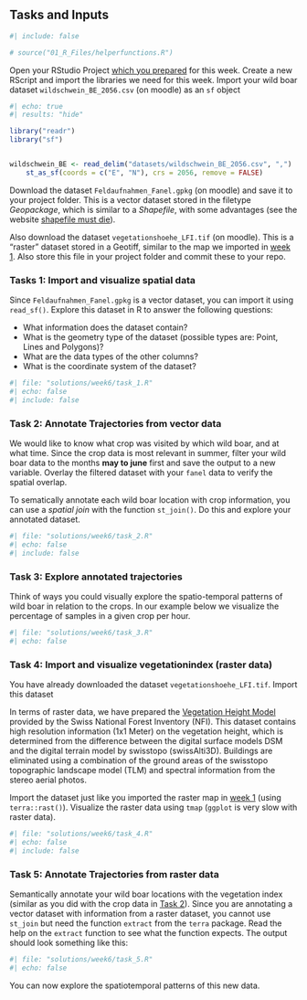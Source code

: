 ## Tasks and Inputs

```r
#| include: false

# source("01_R_Files/helperfunctions.R")
```

Open your RStudio Project [which you prepared](#w6-preperation) for this week. Create a new RScript and import the libraries we need for this week. Import your wild boar dataset `wildschwein_BE_2056.csv` (on moodle) as an `sf` object

```r
#| echo: true
#| results: "hide"

library("readr")
library("sf")


wildschwein_BE <- read_delim("datasets/wildschwein_BE_2056.csv", ",") |>
    st_as_sf(coords = c("E", "N"), crs = 2056, remove = FALSE)
```

Download the dataset `Feldaufnahmen_Fanel.gpkg` (on moodle) and save it to your project folder. This is a vector dataset stored in the filetype *Geopackage*, which is similar to a *Shapefile*, with some advantages (see the website [shapefile must die](http://switchfromshapefile.org/)).

Also download the dataset `vegetationshoehe_LFI.tif` (on moodle). This is a "raster" dataset stored in a Geotiff, similar to the map we imported in [week 1](#w1-importing-raster). Also store this file in your project folder and commit these to your repo.

### Tasks 1: Import and visualize spatial data

Since `Feldaufnahmen_Fanel.gpkg` is a vector dataset, you can import it using `read_sf()`. Explore this dataset in R to answer the following questions: 

- What information does the dataset contain? 
- What is the geometry type of the dataset (possible types are: Point, Lines and Polygons)?
- What are the data types of the other columns?
- What is the coordinate system of the dataset?

```r
#| file: "solutions/week6/task_1.R"
#| echo: false
#| include: false

```

### Task 2: Annotate Trajectories from vector data {#w6-annotate-vector}

We would like to know what crop was visited by which wild boar, and at what time. Since the crop data is most relevant in summer, filter your wild boar data to the months **may to june** first and save the output to a new variable. Overlay the filtered dataset with your `fanel` data to verify the spatial overlap.

To sematically annotate each wild boar location with crop information, you can use a *spatial join* with the function `st_join()`. Do this and explore your annotated dataset. 


```r
#| file: "solutions/week6/task_2.R"
#| echo: false
#| include: false

```

### Task 3: Explore annotated trajectories

Think of ways you could visually explore the spatio-temporal patterns of wild boar in relation to the crops. In our example below we visualize the percentage of samples in a given crop per hour.

```r
#| file: "solutions/week6/task_3.R"
#| echo: false
```

### Task 4: Import and visualize vegetationindex (raster data)

You have already downloaded the dataset `vegetationshoehe_LFI.tif`. Import this dataset 

In terms of raster data, we have prepared the [Vegetation Height Model](https://map.geo.admin.ch/index.html?zoom=7&lang=en&topic=ech&bgLayer=ch.swisstopo.pixelkarte-grau&layers_opacity=0.5&layers=ch.bafu.landesforstinventar-vegetationshoehenmodell&E=2570723.63&N=1205388.11) provided by the Swiss National Forest Inventory (NFI). This dataset contains high resolution information (1x1 Meter) on the vegetation height, which is determined from the difference between the digital surface models DSM and the digital terrain model by swisstopo (swissAlti3D). Buildings are eliminated using a combination of the ground areas of the swisstopo topographic landscape model (TLM) and spectral information from the stereo aerial photos. 

Import the dataset just like you imported the raster map in [week 1](#w1-importing-raster) (using `terra::rast()`). Visualize the raster data using `tmap` (`ggplot` is very slow with raster data).

```r
#| file: "solutions/week6/task_4.R"
#| echo: false
#| include: false

```

### Task 5: Annotate Trajectories from raster data

Semantically annotate your wild boar locations with the vegetation index (similar as you did with the crop data in [Task 2](#w6-annotate-vector)). Since you are annotating a vector dataset with information from a raster dataset, you cannot use `st_join` but need the function `extract` from the `terra` package. Read the help on the `extract` function to see what the function expects. The output should look something like this:

```r
#| file: "solutions/week6/task_5.R"
#| echo: false

```

You can now explore the spatiotemporal patterns of this new data.


<!-- ### Submission

To submit your exercise, provide us with the URL of your Github repo as described [in the preperation](#sec-github-repo-2). -->
